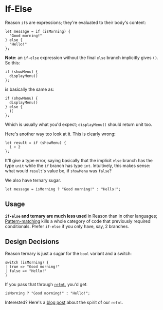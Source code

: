 
# If-Else

Reason `if`s are expressions; they're evaluated to their body's content:

```reason
let message = if (isMorning) {
  "Good morning!"
} else {
  "Hello!"
};
```

**Note:** an `if-else` expression without the final `else` branch implicitly gives `()`. So this:

```reason
if (showMenu) {
  displayMenu()
};
```

is basically the same as:

```reason
if (showMenu) {
  displayMenu()
} else {
  ()
};
```

Which is usually what you'd expect; `displayMenu()` should return unit too.

Here's another way too look at it. This is clearly wrong:

```reason
let result = if (showMenu) {
  1 + 2
};
```

It'll give a type error, saying basically that the implicit `else` branch has the type `unit` while the `if` branch has type `int`. Intuitively, this makes sense: what would `result`'s value be, if `showMenu` was `false`?

We also have ternary sugar.

```reason
let message = isMorning ? "Good morning!" : "Hello!";
```

## Usage

**`if-else` and ternary are much less used** in Reason than in other languages; [Pattern-matching](pattern-matching) kills a whole category of code that previously required conditionals. Prefer `if-else` if you only have, say, 2 branches.

## Design Decisions

Reason ternary is just a sugar for the `bool` variant and a switch:

```reason
switch (isMorning) {
| true => "Good morning!"
| false => "Hello!"
}
```

If you pass that through [`refmt`](extra-goodies#refmt), you'd get:

```reason
isMorning ? "Good morning!" : "Hello!";
```

Interested? Here's a [blog post](https://medium.com/@chenglou/cool-things-reason-formatter-does-9e1f79e25a82) about the spirit of our `refmt`.
